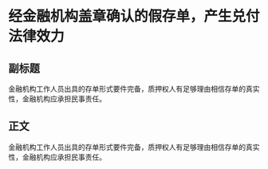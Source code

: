 # 经金融机构盖章确认的假存单，产生兑付法律效力
## 副标题
金融机构工作人员出具的存单形式要件完备，质押权人有足够理由相信存单的真实性，金融机构应承担民事责任。
## 正文
金融机构工作人员出具的存单形式要件完备，质押权人有足够理由相信存单的真实性，金融机构应承担民事责任。